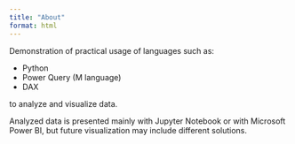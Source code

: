 ```yaml
---
title: "About"
format: html
---
```


Demonstration of practical usage of languages such as:

- Python
- Power Query (M language)
- DAX

to analyze and visualize data.

Analyzed data is presented mainly with Jupyter Notebook or with Microsoft Power BI, but future visualization may include different solutions.